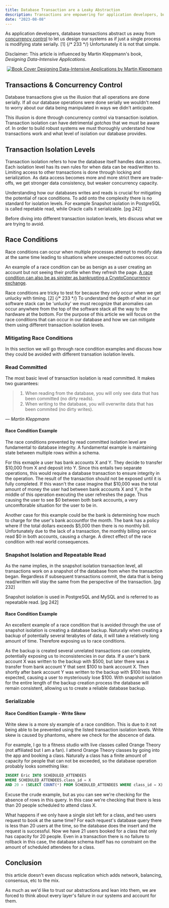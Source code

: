```yaml
---
title: Database Transaction are a Leaky Abstraction
description: Transactions are empowering for application developers, but the conversation doesn't stop there.
date: "2023-08-08"
---
```


As application developers, database transactions abstract us away from [concurrency control](https://www.geeksforgeeks.org/concurrency-control-in-dbms/#)
to let us design our systems as if just a single process is modifying state serially. [1] {/* 233 */}
Unfortunately it is not that simple.

Disclaimer: This article is influenced by Martin Kleppmann's book, _Designing Data-Intensive Applications_.

<p align="center">
  <a
    alt="Designing Data-Intensive Applications by Martin Kleppmann"
    target="_blank"
    href="https://www.amazon.com/Designing-Data-Intensive-Applications-Reliable-Maintainable/dp/1449373321/ref=sr_1_1?keywords=martin+kleppmann%2527s+designing+data-intensive+applications&amp;qid=1691551612&amp;sprefix=martin+klep%252Caps%252C192&amp;sr=8-1&_encoding=UTF8&tag=ericventor-20&linkCode=ur2&linkId=e1be69645fddf1c77e3edaeafb9d9c2a&camp=1789&creative=9325"
  >
    <img
      src="https://encrypted-tbn3.gstatic.com/images?q=tbn:ANd9GcSlR4hC5tiypE9ftFBwNG1qi90tsMqcjs3cZB1vZrk7qZ5YV3dt"
      alt="Book Cover"
    />
    Designing Data-Intensive Applications by Martin Kleppmann
  </a>
</p>

## Transactions & Concurrency Control

Database transactions give us the illusion that all operations are done serially.
If all our database operations were done serially we wouldn't need to worry about our
data being manipulated in ways we didn't anticipate.

This illusion is done through concurrency control via transaction isolation.
Transaction isolation can have detrimental _gotchas_ that we must be aware of.
In order to build robust systems we must thoroughly understand how transactions
work and what level of isolation our database provides.

## Transaction Isolation Levels

Transaction isolation refers to how the database itself handles data access.
Each isolation level has its own rules for when data can be read/written to.
Limiting access to other transactions is done through locking and serialization.
As data access becomes more and more strict there are trade-offs, we get stronger
data consistency, but weaker concurrency capacity.

Understanding how our databases writes and reads is crucial for mitigating the potential
of race conditions. To add onto the complexity there is no standard for isolation levels.
For example Snapshot isolation in PostgreSQL is called repetable read, while Oracle
calls it serializable. [pg 242]

Before diving into different transaction isolation levels, lets discuss
what we are trying to avoid.

## Race Conditions

Race conditions can occur when multiple processes attempt to modify data at the same time
leading to situations where unexpected outcomes occur.

An example of a race condition can be as benign as a user creating an account
but not seeing their profile when they refresh the page.
[A race condition can also be as sinister as bankrupting a CryptoConcurrency exchange](https://old.reddit.com/r/Bitcoin/comments/1wtbiu/how_i_stole_roughly_100_btc_from_an_exchange_and/).

Race conditions are tricky to test for because they only occur when we get unlucky with timing. [2] {/* 233 */}
To understand the depth of what in our software stack can be 'unlucky' we must recognize
that anomalies can occur anywhere from the top of the software stack all the way to the
hardware at the bottom. For the purpose of this article we will focus on the race conditions
that can occur in our database and how we can mitigate them using different transaction isolation levels.

### Mitigating Race Conditions

In this section we will go through race condition examples and discuss how they could be avoided
with different transation isolation levels.

### Read Committed

The most basic level of transaction isolation is read committed. It makes two guarantees:

> 1. When reading from the database, you will only see data that has been committed (no dirty reads).
> 2. When writing to the database, you will overwrite data that has been commited (no dirty writes).

<cite>&mdash; Martin Kleppmann</cite>

#### Race Condition Example

The race conditions prevented by read committed isolation level are fundamental to database integrity.
A fundamental example is maintaining state between multiple rows within a schema.

For this exmaple a user has bank accounts X and Y. They decide to transfer $10,000 from X and deposit into Y.
Since this entails two separate operations, this would require a database transaction
to ensure integrity in the operation. The result of the transaction should not be exposed
until it is fully completed. If this wasn't the case imagine that $10,000 was the total amount of money
the user had between bank accounts X and Y, in the middle of this operation executing the user refreshes the page.
Thus causing the user to see $0 between both bank accounts, a very uncomftorable situation for the user to be in.

Another case for this example could be the bank is determining how much to charge for the user's bank
accountfor the month. The bank has a policy where if the total dollars exceeds $5,000 then there is no
monthly bill. Unfortunately due to the lack of a transaction, the monthly billing service read $0 in
both accounts, causing a charge. A direct effect of the race condition with real world consequences.

### Snapshot Isolation and Repeatable Read

As the name implies, in the snapshot isolation transaction level, all transactions work on a snapshot
of the database from when the transaction began. Regardless if subsequent transactions commit, the
data that is being read/written will stay the same from the perspective of the transaction. [pg 232]

Snapshot isolation is used in PostgreSQL and MySQL and is referred to as repeatable read. [pg 242]

#### Race Condition Example

An excellent example of a race condition that is avoided through the use of snapshot isolation is
creating a database backup. Naturally when creating a backup of potentially several terabytes of data,
it will take a relatively long amount of time. Therefore exposing us to race conditions.

As the backup is created several unrelated transactions can complete, potentially exposing us to
inconsistencies in our data. If a user's bank account X was written to the backup with
$500, but later there was a transfer from bank account Y that sent $100 to bank account X.
Then shortly after bank account Y was written to the backup with $100 less than expected,
causing a user to mysteriously lose $100. With snapshot isolation for the entire length of
the backup creation process the database will remain consistent, allowing us to create a
reliable database backup.

### Serializable

#### Race Condition Example - Write Skew

Write skew is a more sly example of a race condition. This is due to it not being
able to be prevented using the listed transaction isolation levels.
Write skew is caused by phantoms, where we check for the abscence of data.

For example, I go to a fitness studio with live classes called Orange Theory
(not affiliated but I am a fan). I attend Orange Theory classes by going into the app
and booking a class. Naturally a class has a finite amount of capacity for people that
can not be exceeded, so the database operation probably looks something like:

```sql
INSERT Eric INTO SCHEDULED_ATTENDEES
WHERE SCHEDULED_ATTENDEES.class_id = X
AND 20 > (SELECT COUNT(*) FROM SCHEDULED_ATTENDEES WHERE class_id = X)
```

Excuse the crude example, but as you can see we're checking for the absence of rows in this query.
In this case we're checking that there is less than 20 people scheduled to attend class X.

What happens if we only have a single slot left for a class, and two users request to book at
the same time? For each request's database query there is less than 20 users at the
time, so the database does the insert and the request is successful. Now we have 21 users booked
for a class that only has capacity for 20 people. Even in a transaction there is no failure to
rollback in this case, the database schema itself has no constraint on the amount of scheduled
attendees for a class.

## Conclusion

this article doesn't even discuss replication which adds network, balancing, consensus, etc to the mix.

As much as we'd like to trust our abstractions and lean into them, we are forced to think about every layer's failure in our systems
and account for them.
